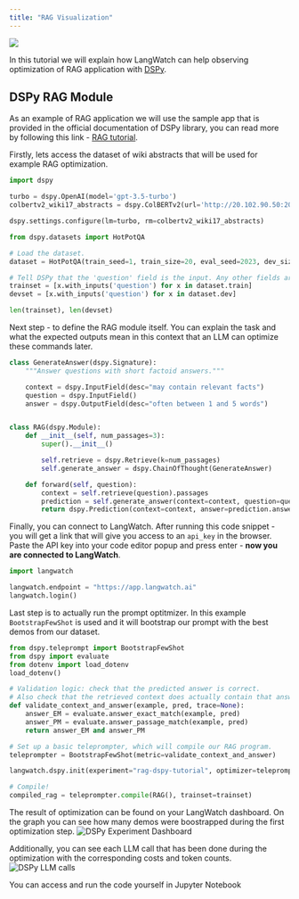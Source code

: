 ```yaml
---
title: "RAG Visualization"
---
```


[<img align="center" src="https://colab.research.google.com/assets/colab-badge.svg" />](https://colab.research.google.com/github/langwatch/langevals/blob/main/notebooks/tutorials/dspy_rag.ipynb)

In this tutorial we will explain how LangWatch can help observing optimization of RAG application with [DSPy](https://dspy-docs.vercel.app).

## DSPy RAG Module
As an example of RAG application we will use the sample app that is provided in the official documentation of DSPy library,
you can read more by following this link - [RAG tutorial](https://dspy-docs.vercel.app/docs/tutorials/rag).

Firstly, lets access the dataset of wiki abstracts that will be used for example RAG optimization.

```python
import dspy

turbo = dspy.OpenAI(model='gpt-3.5-turbo')
colbertv2_wiki17_abstracts = dspy.ColBERTv2(url='http://20.102.90.50:2017/wiki17_abstracts')

dspy.settings.configure(lm=turbo, rm=colbertv2_wiki17_abstracts)

from dspy.datasets import HotPotQA

# Load the dataset.
dataset = HotPotQA(train_seed=1, train_size=20, eval_seed=2023, dev_size=50, test_size=0)

# Tell DSPy that the 'question' field is the input. Any other fields are labels and/or metadata.
trainset = [x.with_inputs('question') for x in dataset.train]
devset = [x.with_inputs('question') for x in dataset.dev]

len(trainset), len(devset)
```

Next step - to define the RAG module itself.
You can explain the task and what the expected outputs mean in this context that an LLM can optimize these commands later.

```python
class GenerateAnswer(dspy.Signature):
    """Answer questions with short factoid answers."""

    context = dspy.InputField(desc="may contain relevant facts")
    question = dspy.InputField()
    answer = dspy.OutputField(desc="often between 1 and 5 words")


class RAG(dspy.Module):
    def __init__(self, num_passages=3):
        super().__init__()

        self.retrieve = dspy.Retrieve(k=num_passages)
        self.generate_answer = dspy.ChainOfThought(GenerateAnswer)

    def forward(self, question):
        context = self.retrieve(question).passages
        prediction = self.generate_answer(context=context, question=question)
        return dspy.Prediction(context=context, answer=prediction.answer)
```
Finally, you can connect to LangWatch. After running this code snippet - you will get a link that will give you access to
an `api_key` in the browser. Paste the API key into your code editor popup and press enter - **now you are connected to LangWatch**.

```python
import langwatch

langwatch.endpoint = "https://app.langwatch.ai"
langwatch.login()
```

Last step is to actually run the prompt optitmizer. In this example `BootstrapFewShot` is used and it will
bootstrap our prompt with the best demos from our dataset.

```python
from dspy.teleprompt import BootstrapFewShot
from dspy import evaluate
from dotenv import load_dotenv
load_dotenv()

# Validation logic: check that the predicted answer is correct.
# Also check that the retrieved context does actually contain that answer.
def validate_context_and_answer(example, pred, trace=None):
    answer_EM = evaluate.answer_exact_match(example, pred)
    answer_PM = evaluate.answer_passage_match(example, pred)
    return answer_EM and answer_PM

# Set up a basic teleprompter, which will compile our RAG program.
teleprompter = BootstrapFewShot(metric=validate_context_and_answer)

langwatch.dspy.init(experiment="rag-dspy-tutorial", optimizer=teleprompter)

# Compile!
compiled_rag = teleprompter.compile(RAG(), trainset=trainset)
```

The result of optimization can be found on your LangWatch dashboard. On the graph you can see how many demos were boostrapped during the first optimization step.
<img className="block" src="/images/screenshot-rag-dspy-tutorial.png" alt="DSPy Experiment Dashboard" />


Additionally, you can see each LLM call that has been done during the optimization with the corresponding costs and token counts.
<img className="block" src="/images/screenshot-dspy-llm-calls.png" alt="DSPy LLM calls" />


<Card title="Open in Notebook" icon="github" href="https://github.com/langwatch/langevals/blob/main/notebooks/tutorials/dspy_rag.ipynb">
    You can access and run the code yourself in Jupyter Notebook
</Card>

